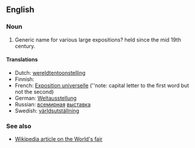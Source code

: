 ==English==

===Noun===
<!-- proper noun?? -->
{{infl|en|noun}}
# Generic name for various large expositions? held since the mid 19th century.

====Translations====
* Dutch: [[wereldtentoonstelling]]
* Finnish: {{t-|fi|maailmannäyttely}}
* French: [[Exposition universelle]] (''note: capital letter to the first word but not the second)
* German: [[Weltausstellung]] {{f}}
* Russian: [[всемирный|всемирная]] [[выставка]]
* Swedish: [[världsutställning]]

===See also===
*[[w:World's fair|Wikipedia article on the World's fair]]<!-- not sure what term/capitalization is better here -->